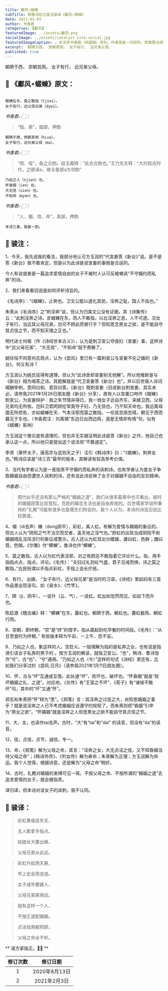 ```yaml
---
title: 鄘风∘蝃蝀
subTitle: 致敬诗经之骏注骏译《鄘风∘蝃蝀》 
date: 2021-02-03 
author: 书香君
categories: [鄘风]
featuredImage: ../assets/鄘风.png
socialImage: ../assets/catalyst-site-social.jpg
featuredImageCaption: ⚠️️ 本文系书香君（钟国骏）原创，作者保留一切权利，转载需注明出处。
excerpt:  朝隮于西， 崇朝其雨。 女子有行， 远兄弟父母。   
published: true
---
```


朝隮于西，
崇朝其雨。
女子有行，
远兄弟父母。

## 🌼 《鄘风∘蝃蝀》原文：
```

蝃蝀在东，莫之敢指（tjiei）。
女子有行，远父母兄弟（dyei）。

```
*书香君👉🏻：* 

> “指、弟”，脂部，押韵

```
朝隮于西，崇朝其雨（hiua）。
女子有行，远兄弟父母（mə）。

```
*书香君👉🏻：* 

> “雨、母”，鱼之合韵。段玉裁释：“此古合韵也。”王力先生释：“大约较古时代，之部读ə，故与鱼部a为邻韵”

```
乃如之人（njien）也，
怀昏姻（ien）也。
大无信（sien）也。
不知命（myen）也。

```
*书香君👉🏻：* 

> “人、姻、信、命”，真部，押韵

```
本诗三章，每章一韵。

```
## 🍁️ 骏注：

1、今天，我先说我的看法，我部分地认可方玉润的“代宣姜答《新台》”说。是不是答《新台》我不敢肯定，但是以为此诗是说宣姜的事倒是合适的。

今人有说或者是一篇追求爱情自由的女子不被时人认可反被嘲讽“不守婚约而私奔”的诗。

2、我们来看看旧说是如何评析诗旨的。

《毛诗序》：“《蝃蝀》，止奔也。卫文公能以道化其民，淫奔之耻，国人不齿也。”

朱熹从《毛诗序》之“刺淫奔”说，但认为归美文公没有证据。其《诗集传》云：“此刺淫奔之诗。言蝃蝀在东，而人不敢指，以比淫奔之恶，人不可道。况女子有行，当远其父母兄弟，岂可不顾此而冒行乎？但知思念男女之欲，是不能自守其贞信之节，而不知天理之正也。”

明代进士何楷（作《诗经世本古义》），认为是刺卫宣公夺伋妇（宣姜）事，这样诗中“远父母兄弟”、“大无信”、“不知命”就不费解了。

姚际恒不同意何氏观点，认为《邶风》里已有一篇刺宣公与宣姜不伦之婚的《新台》，何又有诗？

方玉润认为姚氏驳得有道理，但认为“此诗舍却宣姜别无他解”。所以他推断是与《新台》相为唱答之诗。其题解就是“代卫宣姜答《新台》也”。并以后世唐人诗词唱酬举例，意同曰和、意异曰答。《新台》既刺宣姜（旧说新台刺宣姜，其实未必，请参我2021年1月26日朋友圈《新台》分享），故有人以宣姜口吻作《蝃蝀》刺宣公，为宣姜辩护：我之失节情非得已，我一弱女子远自齐东，来嫁卫西，父母兄弟均无所依。岂料卫君罔顾伦常竟夺子妇，乃无信也，乃不知天命也。我远离母国无所控告，亦如蝃蝀在天、气本淫邪而莫之敢指，一任其忽雨忽晴，朝见于西而暮见于东也。（书香君注：刘禹锡“东边日出西边雨，道是无情却有情”句，似有《蝃蝀》影响）

方玉润这个推论是有道理的，但也并无实据证明此诗是答《新台》之作，他自己也承认这一点，所以他只是提出这个说法但“不敢遽定”。

李贤（章怀太子，唐高宗与武则天之子）注引《韩诗序》曰：“《蝃蝀》，刺奔女也。”韩诗应该是“诗三百”最早的版本，其解读有较高参考价值。

3、当代有学者认为是一首指责不守婚约而私奔的讽刺诗。也有学者认为是女子争取婚姻自由但遭世人讽刺的诗。还有说此诗反映了女子对婚姻不自由的反抗精神。

*书香君👉🏻：* 

> 周代似乎还没有那么严格的“婚姻之道”，我们从很多篇章中也可看出，彼时的婚姻政策比较宽松，百姓的婚恋生活也是自由奔放的。后世儒家学说所秉持的“礼教”可能有很多也是儒生们附会的。我个人以为，本诗的诗旨旧说比较靠谱。

4、蝃（di去声）蝀（dong阴平），彩虹，美人虹。有解为爱情与婚姻的象征的。但古人认为“阴阳之气不当交而交者，盖天地之淫气也。”把虹的出现当成阴阳不和婚姻错乱淫风流行的象征或警示。古人还认为虹双出分雌雄，雄曰虹，色鲜；雌曰霓，色暗。《尔雅》作“螮蝀”。鲁诗也作“螮蝀”。

5、莫之敢指，古人以为虹代表淫邪，对之有顾忌不敢指着它评论什么。指，用手指指点点，指点，评论。《毛传》：“夫妇过礼则虹气盛，君子见戒而惧，讳之莫之敢指。”古民俗谓以手指点彩虹，手指上会长疔疮。

6、有行， 出嫁。
“女子有行，远父母兄弟”是当时的习语，《诗经》里起码有三首作品里出现该句，如《泉水》、《竹竿》。

7、隮（ji，阴平），一说升（云、气），一说虹。虹出如忽然而见，如自下而升也。

陈启源《稽古编》释：“螮蝀”在东，暮虹也。朝隮于西，朝虹也。暮虹截雨，朝虹行雨。

8、崇朝，即终朝，“崇”是“终”的借字。指从晨起到吃早餐的时间段。《毛传》：“从旦至食时为终朝。”
有些版本释为午前、一上午，恐不妥。

9、乃如之人也，象这样的人。含贬义。一般理解为指的是私奔之女，也有说是指诱引该女子私奔的男子的 。按方玉润的解读，就指卫宣公。“也”，韩诗、鲁诗皆作“兮”，古“也”、“兮”通用。“乃如之人也（兮）”这样的句式《诗经》里还有，比如我们分享过的《邶风.日月》（请参我2021年1月11日朋友圈）。

10、怀，古与“坏”互通或互借。此处通“坏”，败坏也，破坏也。“怀昏姻”就是“败坏婚姻之礼、之道”。对应地，《左传》有“王室之不坏”、《荀子》有“诸侯不敢坏”句，其中的“坏”又通“怀”。

郑玄和朱熹把“怀”释为“思”。《郑笺》言：其淫奔之过恶之大，尚知思婚姻之事乎？就是说淫奔之人已不考虑婚姻应该遵守的规矩了。而朱熹则把“昏姻”引申为“男女之欲”，“怀婚姻”就是淫奔之人但思男女之欲不能自守其贞信之节。

11、大，太，也读作tai去声。古时，“大”有“tai”和“dai”
的读音，但没有“da”的读音。

12、信，贞信，贞节，诚信，专一。

13、命，《郑笺》解为父母之命，其言：“淫奔之女，大无贞洁之信，又不知昏姻当待父母之命”；《韩诗外传》、《列女传》解为寿命；朱熹解为正理；方玉润解为命运。我个人觉得，根据诗意，还是解为“父母之命”稍好。

14、古时，礼教对婚姻的束缚可见一斑。不按父母之命、不按所谓的“婚姻之道”去追求爱情的女子，就会被指责。

译归译，但本诗对该女子的讽刺，我不认同。

## 🍁️ 骏译：

> 彩虹黄昏挂东天，
> 
> 无人敢拿手指点。
> 
> 姑娘长大要出嫁，
> 
> 父母兄弟从此远。

> 彩虹升起西天悬，
> 
> 早上定会雨涟涟。
> 
> 女子成年要嫁人，
> 
> 父母兄弟离得远。

> 就有这样一个人，
> 
> 不按正道配婚姻。
> 
> 贞洁信用都罔顾，
> 
> 父母之命全不听。

** 请方家指正。🙏🏻 **

| 修订次数      | 修订日期 | 
|   :----: |    :----:   | 
| 1    | 2020年8月13日       | 
| 2    | 2021年2月3日       | 
